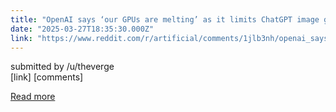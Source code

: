 ```yaml
---
title: "OpenAI says ‘our GPUs are melting’ as it limits ChatGPT image generation requests"
date: "2025-03-27T18:35:30.000Z"
link: "https://www.reddit.com/r/artificial/comments/1jlb3nh/openai_says_our_gpus_are_melting_as_it_limits/"
---
```


submitted by    /u/theverge  
 [link]   [comments]

[Read more](https://www.reddit.com/r/artificial/comments/1jlb3nh/openai_says_our_gpus_are_melting_as_it_limits/)
